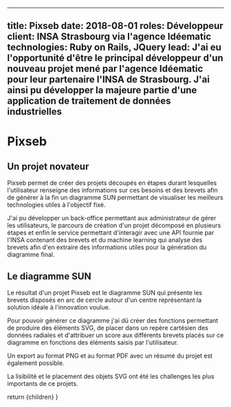 
---
title: Pixseb
date: 2018-08-01
roles: Développeur
client: INSA Strasbourg via l'agence Idéematic
technologies: Ruby on Rails, JQuery
lead: J'ai eu l'opportunité d'être le principal développeur d'un nouveau projet mené par l'agence Idéematic pour leur partenaire l'INSA de Strasbourg. J'ai ainsi pu développer la majeure partie d'une application de traitement de données industrielles
---

# Pixseb

<div className="mb-8">
  <LiteYouTubeEmbed
    id="To-Yr5Gt3Jk"
    title="Innovation : PIXSEB, un logiciel innovant pour une stratégie R&D pleine d’intelligence !"
  />
</div>

## Un projet novateur

Pixseb permet de créer des projets découpés en étapes durant lesquelles l'utilisateur renseigne des informations sur ces besoins et des brevets afin de générer à la fin un diagramme SUN permettant de visualiser les meilleurs technologies utiles à l'objectif fixé.

J'ai pu développer un back-office permettant aux administrateur de gérer les utilisateurs, le parcours de création d'un projet décomposé en plusieurs étapes et enfin le service permettant d'interagir avec une API fournie par l'INSA contenant des brevets et du machine learning qui analyse des brevets afin d'en extraire des informations utiles pour la génération du diagramme final.

<ExportedImage src={Project} className="mb-8" />

## Le diagramme SUN

Le résultat d'un projet Pixseb est le diagramme SUN qui présente les brevets disposés en arc de cercle autour d'un centre représentant la solution idéale à l'innovation voulue.

<ExportedImage src={Diagram} className="mb-8" />

Pour pouvoir générer ce diagramme j'ai dû créer des fonctions permettant de produire des éléments SVG, de placer dans un repère cartésien des données radiales et d'attribuer un score aux différents brevets placés sur ce diagramme en fonctions des éléments saisis par l'utilisateur.

Un export au format PNG et au format PDF avec un résumé du projet est également possible.

La lisibilité et le placement des objets SVG ont été les challenges les plus importants de ce projets.

<ExportedImage src={List} className="mb-8" />

  return <WorksLayout>{children}</WorksLayout>
}
